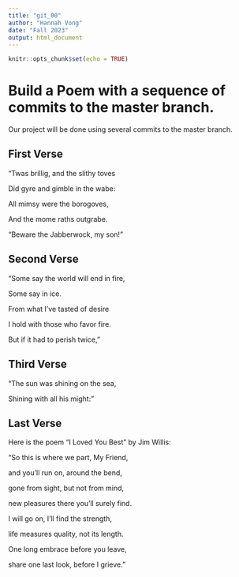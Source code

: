 ```yaml
---
title: "git_00"
author: "Hannah Vong"
date: "Fall 2023"
output: html_document
---
```


```r
knitr::opts_chunk$set(echo = TRUE)
```
# Build a Poem with a sequence of commits to the master branch.
Our project will be done using several commits to the master branch.
<!-- Do not modify or change any text in "!--" bracketed areas such as this --- these are instructions to
you, if you change any of this the git program will notice it and compromise your git merging strategy !-->

## First Verse 
<!--Put the first five lines of a poem by Lewis Carrol in this section!-->

"Twas brillig, and the slithy toves

Did gyre and gimble in the wabe:

All mimsy were the borogoves,

And the mome raths outgrabe.

“Beware the Jabberwock, my son!"

## Second Verse
<!--Put the first five lines of a poem by Robert Frost here!-->

"Some say the world will end in fire,

Some say in ice.

From what I’ve tasted of desire

I hold with those who favor fire.

But if it had to perish twice,"

## Third Verse
<!--Put the first two verses of The Walrus and the Carpenter here!-->

"The sun was shining on the sea,

Shining with all his might:"

## Last Verse
<!--Put a short poem of your choice 8-20 lines,here!-->

Here is the poem “I Loved You Best” by Jim Willis:

"So this is where we part, My Friend,

and you'll run on, around the bend,

gone from sight, but not from mind,

new pleasures there you'll surely find.

I will go on, I'll find the strength,

life measures quality, not its length.

One long embrace before you leave,

share one last look, before I grieve."
